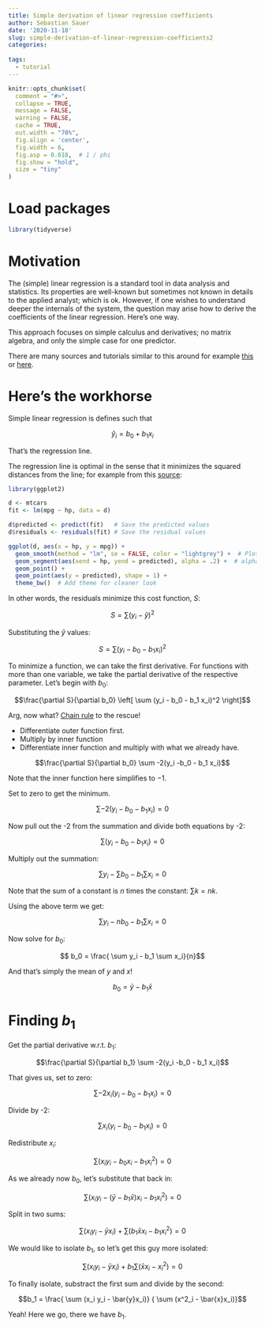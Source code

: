 ```yaml
---
title: Simple derivation of linear regression coefficients
author: Sebastian Sauer
date: '2020-11-18'
slug: simple-derivation-of-linear-regression-coefficients2
categories:
  
tags:
  - tutorial
---
```




```r
knitr::opts_chunk$set(
  comment = "#>",
  collapse = TRUE,
  message = FALSE,
  warning = FALSE,
  cache = TRUE,
  out.width = "70%",
  fig.align = 'center',
  fig.width = 6,
  fig.asp = 0.618,  # 1 / phi
  fig.show = "hold",
  size = "tiny"
)
```



# Load packages

```r
library(tidyverse)
```

# Motivation


The (simple) linear regression is a standard tool in data analysis and statistics. Its properties are well-known but sometimes not known in details to the applied analyst; which is ok. However, if one wishes to understand deeper the internals of the system, the question may arise how to derive the coefficients of the linear regression. Here's one way.


This approach focuses on simple calculus and derivatives; no matrix algebra, and only the simple case for one predictor.


There are many sources and tutorials similar to this around for example [this](https://towardsdatascience.com/linear-regression-derivation-d362ea3884c2) or [here](https://math.stackexchange.com/questions/131590/derivation-of-the-formula-for-ordinary-least-squares-linear-regression).


# Here's the workhorse


Simple linear regression is defines such that

$$\hat{y}_i = b_0 + b_1 x_i$$


That's the regression line.


The regression line is optimal in the sense that it minimizes the squared distances from the line; for example from this [source](https://www.r-bloggers.com/2016/08/visualising-residuals/):


```r
library(ggplot2)

d <- mtcars
fit <- lm(mpg ~ hp, data = d)

d$predicted <- predict(fit)   # Save the predicted values
d$residuals <- residuals(fit) # Save the residual values

ggplot(d, aes(x = hp, y = mpg)) +
  geom_smooth(method = "lm", se = FALSE, color = "lightgrey") +  # Plot regression slope
  geom_segment(aes(xend = hp, yend = predicted), alpha = .2) +  # alpha to fade lines
  geom_point() +
  geom_point(aes(y = predicted), shape = 1) +
  theme_bw()  # Add theme for cleaner look
```


In other words, the residuals minimize this cost function, $S$:

$$S = \sum(y_i - \hat{y})^2$$


Substituting the $\hat{y}$ values:


$$S = \sum(y_i  - b_0 - b_1 x_i)^2$$


To minimize a function, we can take the first derivative. For functions with more than one variable, we take the partial derivative of the respective parameter. Let's begin with $b_0$:


$$\frac{\partial S}{\partial b_0} \left[ \sum (y_i - b_0 - b_1 x_i)^2 \right]$$


Arg, now what? [Chain rule](https://en.wikipedia.org/wiki/Chain_rule) to the rescue! 

- Differentiate outer function first. 
- Multiply by inner function
- Differentiate inner function and multiply with what we already have.


$$\frac{\partial S}{\partial b_0} \sum -2(y_i -b_0 - b_1 x_i)$$

Note that the inner function here simplifies to $-1$.


Set to zero to get the minimum.

$$\sum -2(y_i -b_0 - b_1 x_i) = 0$$



Now pull out the -2 from the summation and divide both equations by -2:


$$\sum (y_i -b_0 - b_1 x_i) = 0$$



Multiply out the summation:


$$\sum y_i - \sum b_0 - b_1\sum x_i=0$$


Note that the sum of a constant is $n$ times the constant: $\sum k = nk$.


Using the above term we get:


$$\sum y_i - nb_0 - b_1\sum x_i=0$$


Now solve for $b_0$:


$$ b_0 = \frac{ \sum y_i - b_1 \sum x_i}{n}$$

And that's simply the mean of $y$ and $x$!


$$b_0 = \bar{y} - b_1 \bar{x}$$



# Finding $b_1$

Get the partial derivative w.r.t. $b_1$:

$$\frac{\partial S}{\partial b_1} \sum -2(y_i -b_0 - b_1 x_i)$$


That gives us, set to zero:


$$ \sum -2x_i (y_i - b_0 - b_1x_i) = 0$$


Divide by -2:


$$\sum x_i (y_i - b_0 - b_1 x_i)=0$$

Redistribute $x_i$:

$$\sum (x_i y_i - b_0 x_i - b_1 x_i^2) = 0$$


As we already now $b_0$, let's substitute that back in:

$$\sum(x_i y_i - (\bar{y} - b_1\bar{x})x_i - b_1x^2_i) = 0$$


Split in two sums:


$$\sum(x_iy_i - \bar{y}x_i) + \sum(b_1\bar{x}x_i - b_1x_i^2)=0$$


We would like to isolate $b_1$, so let's get this guy more isolated:



$$\sum(x_iy_i - \bar{y}x_i) + b_1 \sum(\bar{x}x_i - x_i^2)=0$$


To finally isolate, substract the first sum and divide by the second:


$$b_1 = \frac{ \sum (x_i y_i - \bar{y}x_i)} { \sum (x^2_i - \bar{x}x_i)}$$


Yeah! Here we go, there we have $b_1$.


